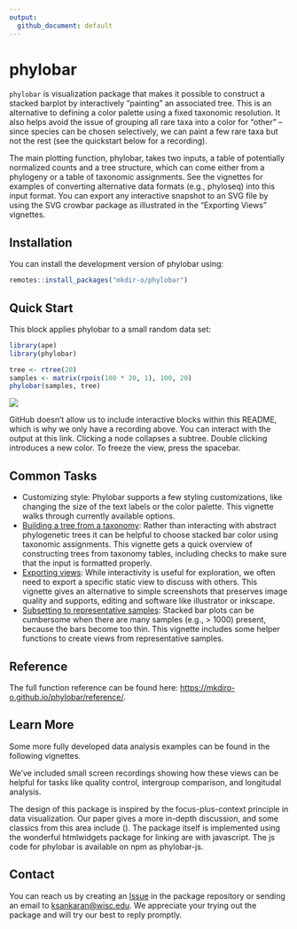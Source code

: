 ```yaml
---
output:
  github_document: default
---
```


# phylobar

`phylobar` is visualization package that makes it possible to construct a
stacked barplot by interactively "painting" an associated tree. This is an
alternative to defining a color palette using a fixed taxonomic resolution. It
also helps avoid the issue of grouping all rare taxa into a color for "other" --
since species can be chosen selectively, we can paint a few rare taxa but not
the rest (see the quickstart below for a recording).

The main plotting function, phylobar, takes two inputs, a table of potentially
normalized counts and a tree structure, which can come either from a phylogeny
or a table of taxonomic assignments. See the vignettes for examples of
converting alternative data formats (e.g., phyloseq) into this input format.
You can export any interactive snapshot to an SVG file by using the SVG crowbar
package as illustrated in the "Exporting Views" vignettes.

## Installation
You can install the development version of phylobar using:

```r
remotes::install_packages("mkdir-o/phylobar")
```

## Quick Start

This block applies phylobar to a small random data set:

```r
library(ape)
library(phylobar)

tree <- rtree(20)
samples <- matrix(rpois(100 * 20, 1), 100, 20)
phylobar(samples, tree)
```

![](https://raw.githubusercontent.com/krisrs1128/LSLab/main/assets/img/rtree_recording.gif)

GitHub doesn't allow us to include interactive blocks within this README, which
is why we only have a recording above. You can interact with the output at this
link. Clicking a node collapses a subtree. Double clicking introduces a new
color. To freeze the view, press the spacebar.

## Common Tasks

* Customizing style: Phylobar supports a few styling customizations, like changing the size of the text labels or the color palette. This vignette walks through currently available options.
* [Building a tree from a taxonomy](https://mkdiro-o.github.io/phylobar/articles/taxonomies.html): Rather than interacting with abstract phylogenetic trees it can be helpful to choose stacked bar color using taxonomic assignments. This vignette gets a quick overview of constructing trees from taxonomy tables, including checks to make sure that the input is formatted properly.
* [Exporting views](https://mkdiro-o.github.io/phylobar/articles/exporting.html): While interactivity is useful for exploration, we often need to export a specific static view to discuss with others. This vignette gives an alternative to simple screenshots that preserves image quality and supports, editing and software like illustrator or inkscape.
* [Subsetting to representative samples](https://mkdiro-o.github.io/phylobar/reference/subset_cluster.html): Stacked bar plots can be cumbersome when there are many samples (e.g., > 1000) present, because the bars become too thin. This vignette includes some helper functions to create views from representative samples.

## Reference

The full function reference can be found here: [https://mkdiro-o.github.io/phylobar/reference/](https://mkdiro-o.github.io/phylobar/reference/).

## Learn More
Some more fully developed data analysis examples can be found in the following
vignettes.

We've included small screen recordings showing how these views can be helpful
for tasks like quality control, intergroup comparison, and longitudal analysis.

The design of this package is inspired by the focus-plus-context principle in
data visualization. Our paper gives a more in-depth discussion, and some
classics from this area include (). The package itself is implemented using the
wonderful htmlwidgets package for linking are with javascript. The js code for
phylobar is available on npm as phylobar-js.

## Contact

You can reach us by creating an
[Issue](https://github.com/mkdiro-O/phylobar/issues) in the package repository
or sending an email to [ksankaran@wisc.edu](mailto:ksankaran@wisc.edu). We
appreciate your trying out the package and will try our best to reply promptly.